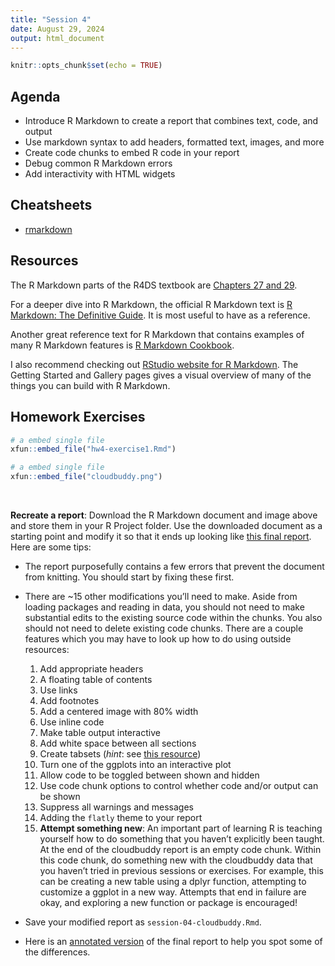 ```yaml
---
title: "Session 4"
date: August 29, 2024
output: html_document
---
```


```r
knitr::opts_chunk$set(echo = TRUE)
```

## Agenda

* Introduce R Markdown to create a report that combines text, code, and output
* Use markdown syntax to add headers, formatted text, images, and more
* Create code chunks to embed R code in your report
* Debug common R Markdown errors
* Add interactivity with HTML widgets



<!-- to add scripts -->

<!-- ```{r script-setup, include = FALSE, eval = FALSE} -->
<!-- # install and load these packages -->
<!-- devtools::install_github('yihui/xfun') -->

<!-- # embed_file() requires a few more packages -->
<!-- xfun::pkg_load2(c('base64enc', 'htmltools', 'mime')) -->
<!-- ``` -->

<!-- ```{r file-embeds, echo=FALSE} -->
<!-- # a embed single file -->
<!-- xfun::embed_file("Desirée/exercise_1.Rmd") -->
<!-- xfun::embed_file("Desirée/exercise_2.Rmd") -->
<!-- xfun::embed_file("Desirée/exercise_3.Rmd") -->
<!-- xfun::embed_file("Desirée/penguins.csv") -->
<!-- ``` -->

## Cheatsheets

* [rmarkdown](https://rstudio.github.io/cheatsheets/rmarkdown.pdf){target="_blank"} 


## Resources

<!-- For this session, you’ll need to install the following packages: -->

<!-- * `rmarkdown` (already comes built-in with RStudio, but it’s good to re-install every once in a while to update it) -->
<!-- * `tufte` -->
<!-- * `distill` -->
<!-- * `plotly` -->
<!-- * `leaflet` -->
<!-- * `DT` -->
<!-- * `reactable` -->

The R Markdown parts of the R4DS textbook are [Chapters 27 and 29](https://r4ds.had.co.nz/r-markdown.html){target="_blank"}. 

For a deeper dive into R Markdown, the official R Markdown text is [R Markdown: The Definitive Guide](https://bookdown.org/yihui/rmarkdown/){target="_blank"}. It is most useful to have as a reference. 

Another great reference text for R Markdown that contains examples of many R Markdown features is [R Markdown Cookbook](https://bookdown.org/yihui/rmarkdown-cookbook/){target="_blank"}.  

I also recommend checking out [RStudio website for R Markdown](https://rmarkdown.rstudio.com/index.html){target="_blank"}. The Getting Started and Gallery pages gives a visual overview of many of the things you can build with R Markdown. 


## Homework Exercises


<div>
```r
# a embed single file
xfun::embed_file("hw4-exercise1.Rmd")
```
</div>

<div>
```r
# a embed single file
xfun::embed_file("cloudbuddy.png")
```
</div> 
 
 
<br>

**Recreate a report**: Download the R Markdown document and image above and store them in your R Project folder. Use the downloaded document as a starting point and modify it so that it ends up looking like [this final report](https://melodic-kashata-42b883.netlify.app/){target="_blank"}. Here are some tips:

  * The report purposefully contains a few errors that prevent the document from knitting. You should start by fixing these first. 

  * There are ~15 other modifications you'll need to make. Aside from loading packages and reading in data, you should not need to make substantial edits to the existing source code within the chunks. You also should not need to delete existing code chunks. There are a couple features which you may have to look up how to do using outside resources:

      1. Add appropriate headers  
      2. A floating table of contents  
      3. Use links  
      4. Add footnotes 
      5. Add a centered image with 80% width   
      6. Use inline code  
      7. Make table output interactive 
      8. Add white space between all sections  
      9. Create tabsets (*hint*: see [this resource](https://bookdown.org/yihui/rmarkdown-cookbook/){target="_blank"})
      10. Turn one of the ggplots into an interactive plot  
      11. Allow code to be toggled between shown and hidden 
      12. Use code chunk options to control whether code and/or output can be shown
      13. Suppress all warnings and messages
      14. Adding the `flatly` theme to your report
      15. **Attempt something new**: An important part of learning R is teaching yourself how to do something that you haven't explicitly been taught. At the end of the cloudbuddy report is an empty code chunk. Within this code chunk, do something new with the cloudbuddy data that you haven't tried in previous sessions or exercises. For example, this can be creating a new table using a dplyr function, attempting to customize a ggplot in a new way. Attempts that end in failure are okay, and exploring a new function or package is encouraged!  
      

* Save your modified report as `session-04-cloudbuddy.Rmd`.

* Here is an [annotated version](https://melodic-kashata-42b883.netlify.app/annotated.jpg){target="_blank"} of the final report to help you spot some of the differences. 
    
 
   
